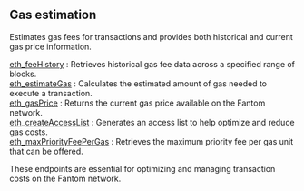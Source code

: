 
<Meta
  title="Fantom gas estimation info | dRPC"
/>

## Gas estimation

Estimates gas fees for transactions and provides both historical and current gas price information.

[eth_feeHistory](/fantom-api/gasestimation/eth_feeHistory) : Retrieves historical gas fee data across a specified range of blocks. \
[eth_estimateGas](/fantom-api/gasestimation/eth_estimateGas) : Calculates the estimated amount of gas needed to execute a transaction. \
[eth_gasPrice](/fantom-api/gasestimation/eth_gasPrice) :  Returns the current gas price available on the Fantom network. \
[eth_createAccessList](/fantom-api/gasestimation/eth_createAccessList) : Generates an access list to help optimize and reduce gas costs. \
[eth_maxPriorityFeePerGas](/fantom-api/gasestimation/eth_maxPriorityFeePerGas) : Retrieves the maximum priority fee per gas unit that can be offered.

These endpoints are essential for optimizing and managing transaction costs on the Fantom network.

<Space h={16} />
<GetStarted />